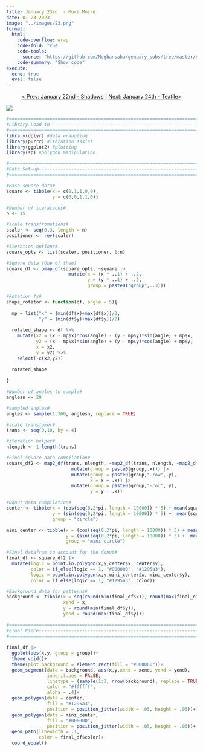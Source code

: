 ```yaml
---
title: January 23rd  - More Moiré
date: 01-23-2023
image: "../images/23.png"
format:
  html:
    code-overflow: wrap
    code-fold: true
    code-tools:
      source: "https://github.com/Meghansaha/genuary_subs/tree/master/submissions/scripts/23_more_moire.R"
    code-summary: "Show code"
execute:
  echo: true
  eval: false
---
```


<center>[\< Prev: January 22nd - Shadows](day_22.qmd) \| [Next: January 24th - Textile\>](day_24.qmd)</center>

![](/images/23.png){fig-alt="An abstract generative art piece with nine moire patterned turquoise diamonds in a grid. The background is black with faded and varied white patterned lines. In the center behind the diamonds is a turquoise donut shape." fig-align="center"}

```r
#=============================================================================#
#Library Load-in---------------------------------------------------------------
#=============================================================================#
library(dplyr) #data wrangling
library(purrr) #iteration assist
library(ggplot2) #plotting
library(sp) #polygon manipulation

#=============================================================================#
#Data Set-up-------------------------------------------------------------------
#=============================================================================#

#Base square data#
square <- tibble(x = c(0,1,1,0,0),
                 y = c(0,0,1,1,0))

#Number of iterations#
n <- 15

#scale transfromations#
scaler <- seq(0,3, length = n)
positioner <- rev(scaler)

#Iteration options#
square_opts <- list(scaler, positioner, 1:n)

#Square data (One of them)
square_df <- pmap_df(square_opts, ~square |>
                       mutate(x = (x * ..1) + ..2,
                              y = (y * ..1) + ..2,
                              group = paste0("group",..3)))

#Rotation fx#
shape_rotator <- function(df, angle = 5){
  
  mp = list("x" = (min(df$x)+max(df$x))/2,
            "y" = (min(df$y)+max(df$y))/2)
  
  rotated_shape <- df %>%
    mutate(x2 = (x - mp$x)*cos(angle) - (y - mp$y)*sin(angle) + mp$x, 
           y2 = (x - mp$x)*sin(angle) + (y - mp$y)*cos(angle) + mp$y,
           x = x2,
           y = y2) %>%
    select(-c(x2,y2))
  
  rotated_shape
  
}

#Number of angles to sample#
anglesn <- 20

#sampled angles#
angles <- sample(1:360, anglesn, replace = TRUE)

#scale transfomer#
trans <- seq(0,10, by = 4)

#iteration helper#
nlength <- 1:length(trans)

#Final square data compilation#
square_df2 <- map2_df(trans, nlength, ~map2_df(trans, nlength, ~map2_df(anglesn, angles, ~shape_rotator(square_df, angle = .y) |>
                        mutate(group = paste0(group,.x))) |>
                        mutate(group = paste0(group,"-row",.y),
                               x = x + .x)) |> 
                        mutate(group = paste0(group,"-col",.y),
                               y = y + .x))

#Donut data compilation#
center <- tibble(x = (cos(seq(0,2*pi, length = 10000)) * 5) + mean(square_df2$x),
                 y = (sin(seq(0,2*pi, length = 10000)) * 5) +  mean(square_df2$y),
                 group = "circle")

mini_center <- tibble(x = (cos(seq(0,2*pi, length = 10000)) * 3) + mean(square_df2$x),
                      y = (sin(seq(0,2*pi, length = 10000)) * 3) +  mean(square_df2$y),
                      group = "mini circle")

#Final datafram to account for the donut#
final_df <- square_df2 |>
  mutate(logic = point.in.polygon(x,y,center$x, center$y),
         color = if_else(logic == 1, "#000000", "#1295a3"),
         logic = point.in.polygon(x,y,mini_center$x, mini_center$y),
         color = if_else(logic == 1, "#1295a3", color))

#Background data for patterns#
background <- tibble(x = seq(round(min(final_df$x)), round(max(final_df$x)), length.out = 100),
                     xend = x,
                     y = round(min(final_df$y)),
                     yend = round(max(final_df$y)))
  
#=============================================================================#
#Final Piece-------------------------------------------------------------------
#=============================================================================#
  
final_df |>
  ggplot(aes(x,y, group = group))+
  theme_void()+
  theme(plot.background = element_rect(fill = "#000000"))+
  geom_segment(data = background, aes(x,y,xend = xend, yend = yend), 
               inherit.aes = FALSE, 
               linetype = (sample(1:3, nrow(background), replace = TRUE)), 
               color = "#ffffff", 
               alpha = .4)+
  geom_polygon(data = center, 
               fill = "#1295a3", 
               position = position_jitter(width = .05, height = .03))+
  geom_polygon(data = mini_center, 
               fill = "#000000", 
               position = position_jitter(width = .05, height = .03))+
  geom_path(linewidth = .1, 
            color = final_df$color)+
  coord_equal() 
```
